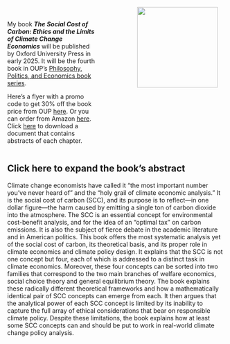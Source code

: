:::::: columns
::: {.column width="40%"}
\

My book ***The Social Cost of Carbon: Ethics and the Limits of Climate Change Economics*** will be published by Oxford University Press in early 2025. It will be the fourth book in OUP's [Philosophy, Politics, and Economics book series](https://global.oup.com/academic/content/series/p/philosophy-politics-and-economics-ppes/?lang=en&cc=us).

Here's a flyer with a promo code to get 30% off the book price from OUP [here](https://global.oup.com/academic/product/the-social-cost-of-carbon-9780197687796?cc=us&lang=en&). Or you can order from Amazon [here](https://www.amazon.com/Social-Cost-Carbon-Economics-Philosophy/dp/0197687792). Click [here](https://github.com/paul-kelleher/paul-kelleher.github.io/blob/main/sccbook/Book%20overview.pdf?raw=true) to download a document that contains abstracts of each chapter.
:::

::: {.column width="10%"}
:::

::: {.column width="40%"}
![](images/cover_from_proof_w_OUP-01.jpg){width="186"}
:::
::::::

::: {.callout-note collapse="true" icon="false"}
## Click here to expand the book's abstract

Climate change economists have called it "the most important number you've never heard of" and the "holy grail of climate economic analysis." It is the social cost of carbon (SCC), and its purpose is to reflect---in one dollar figure---the harm caused by emitting a single ton of carbon dioxide into the atmosphere. The SCC is an essential concept for environmental cost-benefit analysis, and for the idea of an "optimal tax" on carbon emissions. It is also the subject of fierce debate in the academic literature and in American politics. This book offers the most systematic analysis yet of the social cost of carbon, its theoretical basis, and its proper role in climate economics and climate policy design. It explains that the SCC is not one concept but four, each of which is addressed to a distinct task in climate economics. Moreover, these four concepts can be sorted into two families that correspond to the two main branches of welfare economics, social choice theory and general equilibrium theory. The book explains these radically different theoretical frameworks and how a mathematically identical pair of SCC concepts can emerge from each. It then argues that the analytical power of each SCC concept is limited by its inability to capture the full array of ethical considerations that bear on responsible climate policy. Despite these limitations, the book explains how at least some SCC concepts can and should be put to work in real-world climate change policy analysis.
:::
